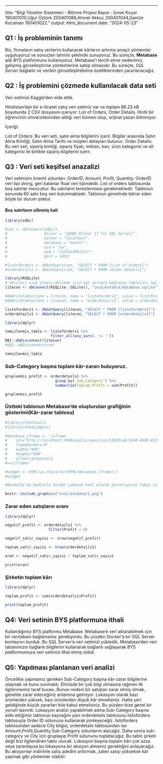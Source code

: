 ------------------------------------------------------------------------

title: "Bilgi Yönetim Sistemleri - Bitirme Projesi Rapor : İsmet Koçer 190401010,Uğur Öztürk 200401086,Ahmet Akkoç 200401044,Gamze Kocaman 190401022." output: html_document date: "2024-05-23"

## Q1 : İş probleminin tanımı

Biz, firmaların satış verilerini kullanarak kârlarını artırma amaçlı yöntemler uyguluyoruz ve sonuçları tahmin şeklinde sunuyoruz. Bu süreçte, **Metabase** adlı BYS platformunu kullanıyoruz. Metabase'i tercih etme nedenimiz, gelişmiş görselleştirme yöntemlerine sahip olmasıdır. Bu süreçte, *SQL Server* bağlantı ve verileri görselleştirebilme özelliklerinden yararlanacağız.

## Q2 : İş problemini çözmede kullanılacak data seti

Veri setimizi Kaggle'den elde ettik.

Hindistan’dan bir e-ticaret satış veri setimiz var ve toplam 88.23 kB boyutunda 2 CSV dosyasını içeriyor: List of Orders, Order Details. Hintli bir öğrencinin üniversitesinden aldığı veri kümesi olup, orijinal yazarı bilinmiyor.

İçeriği:

List of Orders: Bu veri seti, satın alma bilgilerini içerir. Bilgiler arasında Satın Alma Kimliği, Satın Alma Tarihi ve müşteri detayları bulunur. Order Details: Bu veri seti, sipariş kimliği, sipariş fiyatı, miktarı, karı, ürün kategorisi ve alt kategorisi ile birlikte sipariş bilgilerini içerir.

## Q3 : Veri seti keşifsel anazalizi

Veri setimizin önemli sütunları: OrderID, Amount, Profit, Quantity. OrderID veri tipi string, geri kalanlar float veri tipindedir. List of orders tablosunda boş satırlar mevcuttur. Bu satırların temizlenmesi gerekmektedir. Tablonun sonunda 60 satır boş veri bulunmaktadır. Tablonun genelinde tekrar eden böyle bir durum yoktur.

#### Boş satırların silinmiş hali

```r
library(odbc)

#con <- dbConnect(odbc(),
#                 driver = "{ODBC Driver 17 for SQL Server}",
#                 server = "localhost",
#                 database = "master",
#                 uid = "sa",
#                 pwd = "n123aSd567ytu*",
#                 port = 1433)

#listoforders <- dbGetQuery(con, "SELECT * FROM [List of Orders]")
#orderdetails <- dbGetQuery(con, "SELECT * FROM [Order Details]")

library(RSQLite)
# Verileri size ulaştırabilmek için sql servera bağlanıp tabloları sqlite olarak proje dosyalarının içine kaydettik.
litecon <- dbConnect(RSQLite::SQLite(), "inst/extdata/database.sqlite")

#dbWriteTable(conn = litecon, name = "listoforders1", value = listoforders, row.names = FALSE,overwrite = TRUE)
#dbWriteTable(conn = litecon, name = "orderdetails1", value = orderdetails, row.names = FALSE,overwrite = TRUE)

listoforders1 <- dbGetQuery(litecon, "SELECT * FROM [listoforders1]")
orderdetails1 <- dbGetQuery(litecon, "SELECT * FROM [orderdetails1]")

library(dplyr)

temizlenmis_tablo <- listoforders1 %>%
                     filter_all(any_vars(. != ''))
DBI::dbDisconnect(litecon)
#DBI::dbDisconnect(con)


```

```r
temizlenmis_tablo
```

### Sub-Category başına toplam kâr-zararı buluyoruz.

```r
gruplanmis_profit <- orderdetails1 %>%
                       group_by(`Sub-Category`) %>%
                       summarize(Toplam_Profit = sum(Profit))
```

```r
gruplanmis_profit
```

### Üstteki tablonun Metabase'de oluşturulan grafiğinin gösterimi(Kâr-zarar tablosu)

```r
#library(htmltools)
#library(htmlwidgets)

#metabase_iframe <- '<iframe
#    src="http://localhost:3000/public/question/53823ca0-b248-4690-8515-fff458f160d7"
#    frameborder="0"
#    width="800"
#    height="600"
#    allowtransparency
#></iframe>'

#widget <- HTML(as.character(HTML(metabase_iframe)))
#widget

#Normalde bu kodlarla direkt çekerek html olarak gösteriyoruz fakat sizin bilgisayarınızda gözükebilmesi için üstteki kodları çalıştırıp çıkan html'i png haline getirerek dosyaların arasına koyduk.

knitr::include_graphics("inst/extdata/1.png")


```

### Zarar eden satışların oranı

```r
library(dplyr)

negatif_profit <- orderdetails1 %>%
                    filter(Profit < 0)

negatif_satir_sayisi <- nrow(negatif_profit)

toplam_satir_sayisi <- nrow(orderdetails1)

oran <- negatif_satir_sayisi / toplam_satir_sayisi

print(oran)
```

### Şirketin toplam kârı

```r
library(dplyr)

toplam_profit <- sum(orderdetails1$Profit)

print(toplam_profit)


```

## Q4: Veri setinin BYS platformuna ithali

Kullandığımız BYS platformu Metabase. Metabase'e veri aktarabilmek için bir veritabanı bağlamamız gerekiyordu. Bu yüzden Docker'a bir SQL Server konteynırı kurduk. Bu SQL Server'a veri setimizi yükledik. Metabase'den veri tabanımızın bağlantı bilgilerini kullanarak bağlantı sağlayarak BYS platformumuza veri setimizi ithal etmiş olduk.

## Q5: Yapılması planlanan veri analizi

Öncelikle yapmamız gereken Sub-Category başına kâr-zarar bilgilerine ulaşmak ve bunu sunmaktı. Elimizde bir çok bilgi olmasına rağmen ilk ilgilenmemiz taraf burası. Bunun nedeni bir satıştan zarar etmiş olmak, genelde zarar edeceğiniz anlamına gelmiyor. Lokasyon olarak bazı ürünlerden yüksek, bazı ürünlerden düşük kâr etmelisiniz. Hatta yeri geldiğinde küçük zararları bile kabul etmelisiniz. Bu yüzden bize genel bir yorum lazımdı. Lokasyon analizi yapabilmek adına Sub-Category başına elde ettiğimiz tablonun kaynağını yani orderdetails tablosunu listoforders tablosuyla Order ID sütununu kullanarak joinleyeceğiz. listoforders tablosundan sadece City bilgisi, orderdetails tablosundan ise Amount,Profit,Quantity,Sub-Category sütunlarını alacağız. Daha sonra sub-category ve City için gruplayıp Profit sütununu toplatacağız. Bu tablo şirketi değil bizi ilgilendiren tablo olucak. Lokasyon başına toplam kârı çok azsa veya zarardaysa bu lokasyona bir aksiyon almamız gerektiğini anlayacağız. Bu aksiyonlar indirimle satış adedini arttırmak, zaten satışı yüksekse kâr yapmak gibi yöntemler olabilir.


